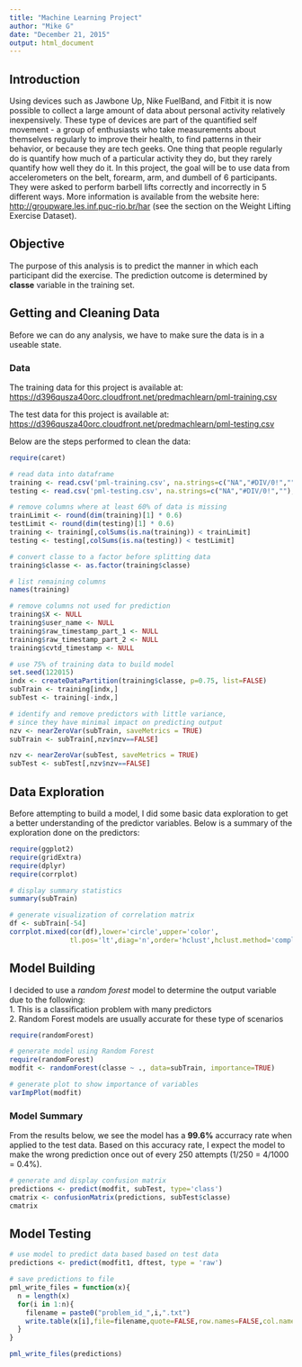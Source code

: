 ```yaml
---
title: "Machine Learning Project"
author: "Mike G"
date: "December 21, 2015"
output: html_document
---
```


## Introduction
Using devices such as Jawbone Up, Nike FuelBand, and Fitbit it is now possible to collect a large amount of data about personal activity relatively inexpensively. These type of devices are part of the quantified self movement - a group of enthusiasts who take measurements about themselves regularly to improve their health, to find patterns in their behavior, or because they are tech geeks. One thing that people regularly do is quantify how much of a particular activity they do, but they rarely quantify how well they do it. In this project, the goal will be to use data from accelerometers on the belt, forearm, arm, and dumbell of 6 participants. They were asked to perform barbell lifts correctly and incorrectly in 5 different ways. More information is available from the website here: [http://groupware.les.inf.puc-rio.br/har](http://groupware.les.inf.puc-rio.br/har) (see the section on the Weight Lifting Exercise Dataset). 



## Objective
The purpose of this analysis is to predict the manner in which each participant did the exercise. The prediction outcome is determined by **classe** variable in the training set.  


## Getting and Cleaning Data
Before we can do any analysis, we have to make sure the data is in a useable state. 

### Data
The training data for this project is available at: [https://d396qusza40orc.cloudfront.net/predmachlearn/pml-training.csv](https://d396qusza40orc.cloudfront.net/predmachlearn/pml-training.csv)  

The test data for this project is available at: [https://d396qusza40orc.cloudfront.net/predmachlearn/pml-testing.csv](https://d396qusza40orc.cloudfront.net/predmachlearn/pml-testing.csv)  

Below are the steps performed to clean the data:

```r
require(caret)

# read data into dataframe
training <- read.csv('pml-training.csv', na.strings=c("NA","#DIV/0!",""), stringsAsFactors = FALSE)
testing <- read.csv('pml-testing.csv', na.strings=c("NA","#DIV/0!",""), stringsAsFactors = FALSE)

# remove columns where at least 60% of data is missing
trainLimit <- round(dim(training)[1] * 0.6)
testLimit <- round(dim(testing)[1] * 0.6)
training <- training[,colSums(is.na(training)) < trainLimit]
testing <- testing[,colSums(is.na(testing)) < testLimit]

# convert classe to a factor before splitting data
training$classe <- as.factor(training$classe)

# list remaining columns
names(training)

# remove columns not used for prediction
training$X <- NULL
training$user_name <- NULL
training$raw_timestamp_part_1 <- NULL
training$raw_timestamp_part_2 <- NULL
training$cvtd_timestamp <- NULL

# use 75% of training data to build model
set.seed(122015)
indx <- createDataPartition(training$classe, p=0.75, list=FALSE)
subTrain <- training[indx,]
subTest <- training[-indx,]

# identify and remove predictors with little variance,
# since they have minimal impact on predicting output
nzv <- nearZeroVar(subTrain, saveMetrics = TRUE)
subTrain <- subTrain[,nzv$nzv==FALSE]

nzv <- nearZeroVar(subTest, saveMetrics = TRUE)
subTest <- subTest[,nzv$nzv==FALSE]


```

## Data Exploration
Before attempting to build a model, I did some basic data exploration to get a better understanding of the predictor variables. Below is a summary of the exploration done on the predictors: 

```r
require(ggplot2)
require(gridExtra)
require(dplyr)
require(corrplot)

# display summary statistics
summary(subTrain)

# generate visualization of correlation matrix
df <- subTrain[-54]
corrplot.mixed(cor(df),lower='circle',upper='color',
               tl.pos='lt',diag='n',order='hclust',hclust.method='complete')

```

## Model Building

I decided to use a *random forest* model to determine the output variable due to the following:  
1. This is a classification problem with many predictors     
2. Random Forest models are usually accurate for these type of scenarios    
  

```r
require(randomForest)

# generate model using Random Forest
require(randomForest)
modfit <- randomForest(classe ~ ., data=subTrain, importance=TRUE)

# generate plot to show importance of variables
varImpPlot(modfit)


```

### Model Summary 
From the results below, we see the model has a **99.6%** accurracy rate when applied to the test data. Based on this accuracy rate, I expect the model to make the wrong prediction once out of every 250 attempts (1/250 = 4/1000 = 0.4%). 

```r
# generate and display confusion matrix
predictions <- predict(modfit, subTest, type='class')
cmatrix <- confusionMatrix(predictions, subTest$classe)
cmatrix
```

## Model Testing

```r

# use model to predict data based based on test data
predictions <- predict(modfit1, dftest, type = 'raw')

# save predictions to file
pml_write_files = function(x){
  n = length(x)
  for(i in 1:n){
    filename = paste0("problem_id_",i,".txt")
    write.table(x[i],file=filename,quote=FALSE,row.names=FALSE,col.names=FALSE)
  }
}

pml_write_files(predictions)

```
